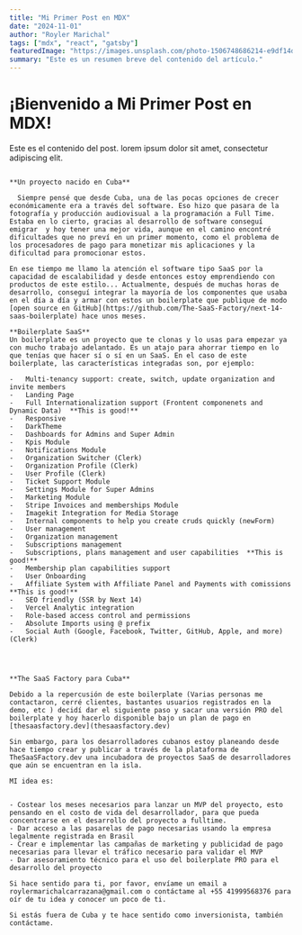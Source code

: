 ```yaml
---
title: "Mi Primer Post en MDX"
date: "2024-11-01"
author: "Royler Marichal"
tags: ["mdx", "react", "gatsby"]
featuredImage: "https://images.unsplash.com/photo-1506748686214-e9df14d4d9d0"
summary: "Este es un resumen breve del contenido del artículo."
---
```


# ¡Bienvenido a Mi Primer Post en MDX!

Este es el contenido del post.
lorem ipsum dolor sit amet, consectetur adipiscing elit.
```
  
**Un proyecto nacido en Cuba**   

  Siempre pensé que desde Cuba, una de las pocas opciones de crecer económicamente era a través del software. Eso hizo que pasara de la fotografía y producción audiovisual a la programación a Full Time. Estaba en lo cierto, gracias al desarrollo de software conseguí emigrar  y hoy tener una mejor vida, aunque en el camino encontré dificultades que no preví en un primer momento, como el problema de los procesadores de pago para monetizar mis aplicaciones y la dificultad para promocionar estos.

En ese tiempo me llamo la atención el software tipo SaaS por la capacidad de escalabilidad y desde entonces estoy emprendiendo con productos de este estilo... Actualmente, después de muchas horas de desarrollo, conseguí integrar la mayoría de los componentes que usaba en el día a día y armar con estos un boilerplate que publique de modo [open source en GitHub](https://github.com/The-SaaS-Factory/next-14-saas-boilerplate) hace unos meses.

**Boilerplate SaaS**   
Un boilerplate es un proyecto que te clonas y lo usas para empezar ya con mucho trabajo adelantado. Es un atajo para ahorrar tiempo en lo que tenías que hacer sí o sí en un SaaS. En el caso de este boilerplate, las características integradas son, por ejemplo: 

-   Multi-tenancy support: create, switch, update organization and invite members
-   Landing Page
-   Full Internationalization support (Frontent componenets and Dynamic Data)  **This is good!**
-   Responsive
-   DarkTheme
-   Dashboards for Admins and Super Admin
-   Kpis Module
-   Notifications Module
-   Organization Switcher (Clerk)
-   Organization Profile (Clerk)
-   User Profile (Clerk)
-   Ticket Support Module
-   Settings Module for Super Admins
-   Marketing Module
-   Stripe Invoices and memberships Module
-   Imagekit Integration for Media Storage
-   Internal components to help you create cruds quickly (newForm)
-   User management
-   Organization management
-   Subscriptions management
-   Subscriptions, plans management and user capabilities  **This is good!**
-   Membership plan capabilities support
-   User Onboarding
-   Affiliate System with Affiliate Panel and Payments with comissions  **This is good!**
-   SEO friendly (SSR by Next 14)
-   Vercel Analytic integration
-   Role-based access control and permissions
-   Absolute Imports using @ prefix
-   Social Auth (Google, Facebook, Twitter, GitHub, Apple, and more) (Clerk)




**The SaaS Factory para Cuba**

Debido a la repercusión de este boilerplate (Varias personas me contactaron, cerré clientes, bastantes usuarios registrados en la demo, etc ) decidí dar el siguiente paso y sacar una versión PRO del boilerplate y hoy hacerlo disponible bajo un plan de pago en [thesaasfactory.dev](thesaasfactory.dev)

Sin embargo, para los desarrolladores cubanos estoy planeando desde hace tiempo crear y publicar a través de la plataforma de TheSaaSFactory.dev una incubadora de proyectos SaaS de desarrolladores que aún se encuentran en la isla.

MI idea es:


- Costear los meses necesarios para lanzar un MVP del proyecto, esto pensando en el costo de vida del desarrollador, para que pueda concentrarse en el desarrollo del proyecto a fulltime.
- Dar acceso a las pasarelas de pago necesarias usando la empresa legalmente registrada en Brasil 
- Crear e implementar las campañas de marketing y publicidad de pago necesarias para llevar el tráfico necesario para validar el MVP
- Dar asesoramiento técnico para el uso del boilerplate PRO para el desarrollo del proyecto

Si hace sentido para ti, por favor, envíame un email a roylermarichalcarrazana@gmail.com o contáctame al +55 41999568376 para oír de tu idea y conocer un poco de ti.

Si estás fuera de Cuba y te hace sentido como inversionista, también contáctame.
